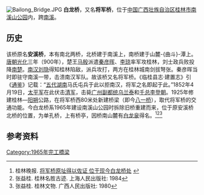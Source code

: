 [[File:Bailong_Bridge.JPG|thumb]]
'''白龙桥'''，又名'''将军桥'''，位于[[中国|中国]][[广西壮族自治区|广西壮族自治区]][[桂林市|桂林市]][[南溪山公园|南溪山公园]]内，跨[[南溪_(桂林)|南溪]]。

==历史==

该桥原名'''安溪桥'''，本有南北两桥，北桥建于南溪上，南桥建于山麓-{曲斗}-潭上。[[唐朝|唐朝]][[光化|光化]]三年（900年），楚王[[马殷|马殷]]派遣[[秦彦晖|秦彦晖]]、[[李琼_(唐朝)|李琼]]率军攻桂林，刘士政兵败投降[[南楚|南楚]]。[[南汉|南汉]][[刘隐|刘隐]]得知桂林陷敌，派兵攻打，两方在桂林城南剑拔弩张。秦彦晖当时即驻守南溪一带，击溃南汉军队。故该桥又名将军桥。《临桂县志·建置志》引《[[通鉴|通鉴]]》记载：“[[五代十国|五代]][[湖南|湖南]]马氏屯兵于此以拒南汉，将军之名即起于此。”1852年4月19日，[[太平军|太平军]]在此伏击[[清军|清军]]，击毙[[广州副都统|广州副都统]][[乌兰泰|乌兰泰]]和[[千总|千总]][[李登朝|李登朝]]。1925年修建桂林—[[阳朔|阳朔]]公路，在将军桥西80米处新建桥梁（即今[[八一桥|八一桥]]），取代将军桥的交通功能。今白龙桥系1965年建设南溪山公园时拆除旧桥重建而来，位于原安溪桥北桥的位置，为单孔桥，上有桥亭，因桥南山麓有[[白龙泉|白龙泉]]得名。<ref>桂林晚报. [http://news.guilinlife.com/news/2009/09-18/72226.html 将军桥原址得以佐证 位于现今白龙桥处] {{Wayback|url=http://news.guilinlife.com/news/2009/09-18/72226.html |date=20190602224341 }}</ref><ref>张益桂. 桂林名胜古迹. 上海人民出版社: 1984</ref><ref>张益桂. 桂林文物. 广西人民出版社: 1980</ref>

==参考资料==
{{Reflist}}

{{桂林桥梁}}

[[Category:1965年完工橋梁|Category:1965年完工橋梁]]